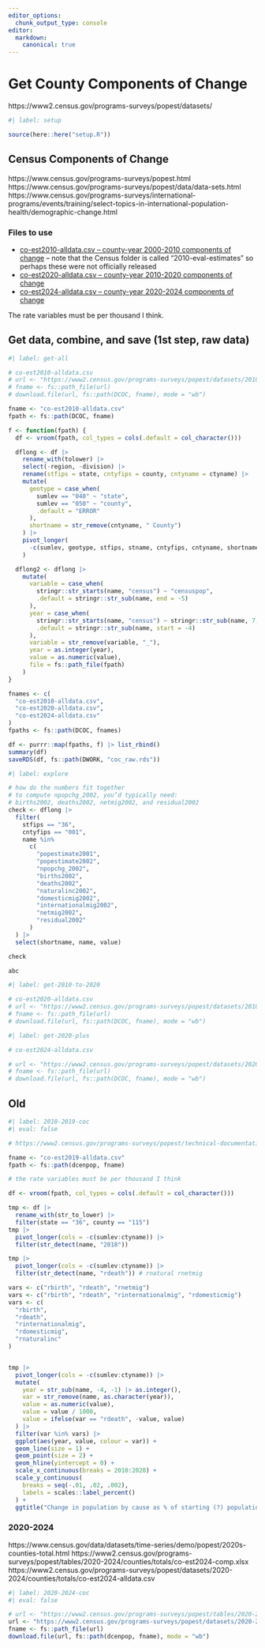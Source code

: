 ```yaml
---
editor_options: 
  chunk_output_type: console
editor:
  markdown:
    canonical: true  
---
```


# Get County Components of Change

https://www2.census.gov/programs-surveys/popest/datasets/


```r
#| label: setup

source(here::here("setup.R"))
```


## Census Components of Change

https://www.census.gov/programs-surveys/popest.html
https://www.census.gov/programs-surveys/popest/data/data-sets.html
https://www.census.gov/programs-surveys/international-programs/events/training/select-topics-in-international-population-health/demographic-change.html

### Files to use

-   [co-est2010-alldata.csv -- county-year 2000-2010 components of change](https://www2.census.gov/programs-surveys/popest/datasets/2010/2010-eval-estimates/co-est2010-alldata.csv) -- note that the Census folder is called "2010-eval-estimates" so perhaps these were not officially released
-   [co-est2020-alldata.csv -- county-year 2010-2020 components of change](https://www2.census.gov/programs-surveys/popest/datasets/2010-2020/counties/totals/co-est2020-alldata.csv)
-   [co-est2024-alldata.csv -- county-year 2020-2024 components of change](https://www2.census.gov/programs-surveys/popest/datasets/2020-2024/counties/totals/co-est2024-alldata.csv)

The rate variables must be per thousand I think.

## Get data, combine, and save (1st step, raw data)

```r
#| label: get-all

# co-est2010-alldata.csv
# url <- "https://www2.census.gov/programs-surveys/popest/datasets/2010/2010-eval-estimates/co-est2010-alldata.csv"
# fname <- fs::path_file(url)
# download.file(url, fs::path(DCOC, fname), mode = "wb")

fname <- "co-est2010-alldata.csv"
fpath <- fs::path(DCOC, fname)

f <- function(fpath) {
  df <- vroom(fpath, col_types = cols(.default = col_character()))

  dflong <- df |>
    rename_with(tolower) |>
    select(-region, -division) |>
    rename(stfips = state, cntyfips = county, cntyname = ctyname) |>
    mutate(
      geotype = case_when(
        sumlev == "040" ~ "state",
        sumlev == "050" ~ "county",
        .default = "ERROR"
      ),
      shortname = str_remove(cntyname, " County")
    ) |>
    pivot_longer(
      -c(sumlev, geotype, stfips, stname, cntyfips, cntyname, shortname)
    )

  dflong2 <- dflong |>
    mutate(
      variable = case_when(
        stringr::str_starts(name, "census") ~ "censuspop",
        .default = stringr::str_sub(name, end = -5)
      ),
      year = case_when(
        stringr::str_starts(name, "census") ~ stringr::str_sub(name, 7, 10),
        .default = stringr::str_sub(name, start = -4)
      ),
      variable = str_remove(variable, "_"),
      year = as.integer(year),
      value = as.numeric(value),
      file = fs::path_file(fpath)
    )
}

fnames <- c(
  "co-est2010-alldata.csv",
  "co-est2020-alldata.csv",
  "co-est2024-alldata.csv"
)
fpaths <- fs::path(DCOC, fnames)

df <- purrr::map(fpaths, f) |> list_rbind()
summary(df)
saveRDS(df, fs::path(DWORK, "coc_raw.rds"))

```

```r
#| label: explore

# how do the numbers fit together
# to compute npopchg_2002, you’d typically need:
# births2002, deaths2002, netmig2002, and residual2002
check <- dflong |>
  filter(
    stfips == "36",
    cntyfips == "001",
    name %in%
      c(
        "popestimate2001",
        "popestimate2002",
        "npopchg_2002",
        "births2002",
        "deaths2002",
        "naturalinc2002",
        "domesticmig2002",
        "internationalmig2002",
        "netmig2002",
        "residual2002"
      )
  ) |>
  select(shortname, name, value)

check

abc


```

```r
#| label: get-2010-to-2020

# co-est2020-alldata.csv
# url <- "https://www2.census.gov/programs-surveys/popest/datasets/2010-2020/counties/totals/co-est2020-alldata.csv"
# fname <- fs::path_file(url)
# download.file(url, fs::path(DCOC, fname), mode = "wb")

```

```r
#| label: get-2020-plus

# co-est2024-alldata.csv

# url <- "https://www2.census.gov/programs-surveys/popest/datasets/2020-2024/counties/totals/co-est2024-alldata.csv"
# fname <- fs::path_file(url)
# download.file(url, fs::path(DCOC, fname), mode = "wb")

```


## Old

```r
#| label: 2010-2019-coc
#| eval: false

# https://www2.census.gov/programs-surveys/popest/technical-documentation/file-layouts/2010-2019/cc-est2019-alldata.pdf

fname <- "co-est2019-alldata.csv"
fpath <- fs::path(dcenpop, fname)

# the rate variables must be per thousand I think

df <- vroom(fpath, col_types = cols(.default = col_character()))

tmp <- df |>
  rename_with(str_to_lower) |>
  filter(state == "36", county == "115")
tmp |>
  pivot_longer(cols = -c(sumlev:ctyname)) |>
  filter(str_detect(name, "2018"))

tmp |>
  pivot_longer(cols = -c(sumlev:ctyname)) |>
  filter(str_detect(name, "rdeath")) # rnatural rnetmig

vars <- c("rbirth", "rdeath", "rnetmig")
vars <- c("rbirth", "rdeath", "rinternationalmig", "rdomesticmig")
vars <- c(
  "rbirth",
  "rdeath",
  "rinternationalmig",
  "rdomesticmig",
  "rnaturalinc"
)


tmp |>
  pivot_longer(cols = -c(sumlev:ctyname)) |>
  mutate(
    year = str_sub(name, -4, -1) |> as.integer(),
    var = str_remove(name, as.character(year)),
    value = as.numeric(value),
    value = value / 1000,
    value = ifelse(var == "rdeath", -value, value)
  ) |>
  filter(var %in% vars) |>
  ggplot(aes(year, value, colour = var)) +
  geom_line(size = 1) +
  geom_point(size = 2) +
  geom_hline(yintercept = 0) +
  scale_x_continuous(breaks = 2010:2020) +
  scale_y_continuous(
    breaks = seq(-.01, .02, .002),
    labels = scales::label_percent()
  ) +
  ggtitle("Change in population by cause as % of starting (?) population")

```

### 2020-2024

https://www.census.gov/data/datasets/time-series/demo/popest/2020s-counties-total.html
https://www2.census.gov/programs-surveys/popest/tables/2020-2024/counties/totals/co-est2024-comp.xlsx
https://www2.census.gov/programs-surveys/popest/datasets/2020-2024/counties/totals/co-est2024-alldata.csv

```r
#| label: 2020-2024-coc
#| eval: false

# url <- "https://www2.census.gov/programs-surveys/popest/tables/2020-2024/counties/totals/co-est2024-comp.xlsx"
url <- "https://www2.census.gov/programs-surveys/popest/datasets/2020-2024/counties/totals/co-est2024-alldata.csv"
fname <- fs::path_file(url)
download.file(url, fs::path(dcenpop, fname), mode = "wb")

```
